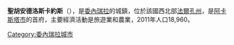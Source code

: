 '''聖胡安德洛斯卡約斯'''（{{lang-es|San Juan de los Cayos}}），是[[委內瑞拉|委內瑞拉]]的城鎮，位於該國西北部[[法爾孔州|法爾孔州]]，是[[阿卡斯塔市_(法爾孔州)|阿卡斯塔市]]的首府，主要經濟活動是旅遊業和農業，2011年人口18,960。

{{Venezuela-geo-stub}}
[[Category:委內瑞拉城市|Category:委內瑞拉城市]]